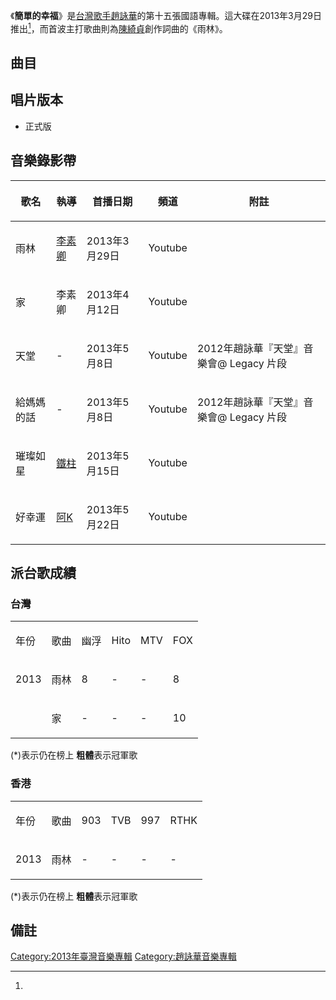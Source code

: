 {{Album infobox | <!-- See Wikipedia:WikiProject_Albums -->
|  Name        = 簡單的幸福
|  Type        = [[專輯|專輯]]
|  Artist      = [[趙詠華|趙詠華]]
|  Cover       = 趙詠華 簡單的幸福.jpg
|  Released    = 2013年3月29日<ref name="yes">[http://www.yesasia.com/global/%E7%B0%A1%E5%96%AE%E7%9A%84%E5%B9%B8%E7%A6%8F/1032532367-0-0-0-zh_TW/info.html YESASIA : 簡單的幸福  鐳射唱片 - 趙詠華, 滾石 (TW) - 國語音樂]，2013年4月6日 (六) 19:05 (UTC+8)查閱{{zh-hant}}</ref>
|  Recorded    = 2008年-2013年
|  Genre       = [[國語流行音樂|國語流行音樂]]
|  Length      = 40分56秒
|  Label       = [[滾石唱片|滾石唱片]]
|  Number      = 
|  Producer    = 見[[#曲目|曲目列表]]
|  Last album  = [[紅花雨|紅花雨]]<br />（2006年）
|  This album  = '''簡單的幸福'''<br />（2012年）
|  Next album  = 
}}

《'''簡單的幸福'''》是[[台灣|台灣]][[歌手|歌手]][[趙詠華|趙詠華]]的第十五張國語專輯。這大碟在2013年3月29日推出<ref name="yes"/>，而首波主打歌曲則為[[陳綺貞|陳綺貞]]創作詞曲的《雨林》。

==曲目==
{{Tracklist
| total_length = 40:56

| music_credits = yes
| lyrics_credits = yes
| arranger_credits = yes
| producer_credits = yes
| longnote_column = yes
	
| title1 = 家
| note1 = 
| longnote1 = 第二主打
| music1 = [[易桀齊|易桀齊]]<br>[[伍冠諺|伍冠諺]]
| lyrics1 = [[李焯雄|李焯雄]]
| arranger1 = [[屠穎|屠穎]]
| producer1 = 屠穎
| length1 = 4:45

| title2 = 雨林
| note2 = 
| longnote2 = 第一主打
| music2 = [[陳綺貞|陳綺貞]]
| lyrics2 = 陳綺貞
| arranger2 = -{[[于京延|于京延]]}-
| producer2 = [[鍾成虎|鍾成虎]]
| length2 = 4:32

| title3 = 唱歌給你聽
| note3 = 
| longnote3 = 
| music3 = [[唐煒|唐煒]]
| lyrics3 = 唐煒
| arranger3 = [[董運昌|董運昌]]
| producer3 = [[趙詠華|趙詠華]]<br>屠穎
| length3 = 3:25

| title4 = 單純的美好
| note4 = 
| longnote4 = 
| music4 = 易桀齊<br>伍冠諺
| lyrics4 = 易桀齊
| arranger4 = 伍冠諺
| producer4 = 易桀齊<br>屠穎
| length4 = 4:35

| title5 = 好幸運
| note5 = 
| longnote5 = 第四主打
| music5 = [[呂聖斐|呂聖斐]]
| lyrics5 = 易桀齊<br>[[Nancy_Chen|Nancy Chen]]
| arranger5 = 呂聖斐
| producer5 = 呂聖斐
| length5 = 3:24

| title6 = 帶走一片風景
| note6 = 
| longnote6 = 
| music6 = [[澎恰恰|澎恰恰]]<br>趙詠華
| lyrics6 = 澎恰恰<br>趙詠華
| arranger6 = 屠穎
| producer6 = 趙詠華<br>屠穎
| length6 = 4:08

| title7 = 璀璨如星
| note7 = 
| longnote7 = 第三主打
| music7 = 呂聖斐
| lyrics7 = -{[[嚴云農|嚴云農]]}-
| arranger7 = 呂聖斐
| producer7 = 呂聖斐
| length7 = 4:41

| title8 = 慈悲的滋味
| note8 = 
| longnote8 = 2011年歌曲
| music8 = [[冉天豪|冉天豪]]
| lyrics8 = [[王友輝|王友輝]]
| arranger8 = 屠穎
| producer8 = 趙詠華<br>屠穎
| length8 = 3:08

| title9 = 給媽媽的話
| note9 = 
| longnote9 = 2012年歌曲
| music9 = 屠穎
| lyrics9 = 趙詠華
| arranger9 = [[吳鴻樂|吳鴻樂]]<br>[[周志華|周志華]]
| producer9 = 屠穎
| length9 = 3:46

| title10 = 天堂
| note10 = 
| longnote10 = 2012年歌曲<br>原唱為鄭怡
| music10 = [[鄭華娟|鄭華娟]]
| lyrics10 = 鄭華娟
| arranger10 = 屠穎
| producer10 = 趙詠華<br>屠穎
| length10 = 4:29

}}

==唱片版本==
*正式版

==音樂錄影帶==
{| class="wikitable"
! 歌名 !! 執導 !! 首播日期 !! 頻道 !! 附註
|-
| 雨林 || [[李素卿|李素卿]] ||2013年3月29日||Youtube||
|-
| 家 || 李素卿 ||2013年4月12日||Youtube||
|-
| 天堂 || - ||2013年5月8日||Youtube||2012年趙詠華『天堂』音樂會@ Legacy 片段
|-
| 給媽媽的話 || - ||2013年5月8日||Youtube||2012年趙詠華『天堂』音樂會@ Legacy 片段
|-
| 璀璨如星 || [[鐵柱|鐵柱]] ||2013年5月15日||Youtube||
|-
| 好幸運 || [[阿K|阿K]] ||2013年5月22日||Youtube||
|}

==派台歌成績==
===台灣===
{| class="wikitable"
|- 
| 年份 || 歌曲 ||幽浮||Hito||MTV||FOX
|-
| 2013 || 雨林 || 8 || - || - || 8
|-
|  || 家 || - || - || - || 10
|}

(*)表示仍在榜上
'''粗體'''表示冠軍歌

===香港===
{| class="wikitable"
|- 
| 年份 || 歌曲 ||903||TVB||997||RTHK
|-
| 2013 || 雨林 || - || - || - || -
|}

(*)表示仍在榜上
'''粗體'''表示冠軍歌

==備註 ==
<div class="references-small">
<references></references>
</div>

[[Category:2013年臺灣音樂專輯|Category:2013年臺灣音樂專輯]]
[[Category:趙詠華音樂專輯|Category:趙詠華音樂專輯]]
